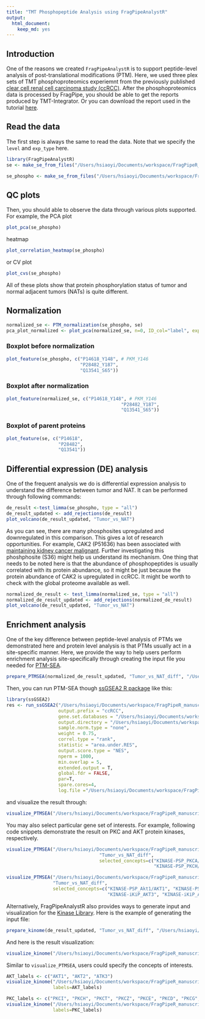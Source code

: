 ```yaml
---
title: "TMT Phosphopeptide Analysis using FragPipeAnalystR"
output:
  html_document:
    keep_md: yes
---
```


## Introduction
One of the reasons we created `FragPipeAnalystR` is to support peptide-level analysis of post-translational modifications (PTM). Here, we used three plex sets of TMT phosphoproteomics experiemnt from the previously published [clear cell renal cell carcinoma study (ccRCC)](https://www.sciencedirect.com/science/article/pii/S0092867419311237?via%3Dihub). After the phosphoproteomics data is processed by FragPipe, you should be able to get the reports produced by TMT-Integrator. Or you can download the report used in the tutorial [here](https://drive.google.com/drive/u/2/folders/1x8DCxGKdsZQmYGsv3vSWfj1IYRPzykmT).

## Read the data

The first step is always the same to read the data. Note that we specify the `level` and `exp_type` here.

```r
library(FragPipeAnalystR)
se <- make_se_from_files("/Users/hsiaoyi/Documents/workspace/FragPipeR_manuscript/data/TMT_4plex/ratio_protein_MD.tsv", "/Users/hsiaoyi/Documents/workspace/FragPipeR_manuscript/data/TMT_4plex/experiment_annotation_clean.tsv", level="protein", type = "TMT")
```

```r
se_phospho <- make_se_from_files("/Users/hsiaoyi/Documents/workspace/FragPipeR_manuscript/data/TMT_phospho_4plex/ratio_single-site_MD.tsv", "/Users/hsiaoyi/Documents/workspace/FragPipeR_manuscript/data/TMT_4plex/experiment_annotation_clean.tsv", level="peptide", type = "TMT", exp_type="phospho")
```

## QC plots

Then, you should able to observe the data through various plots supported. For example, the PCA plot 
```r
plot_pca(se_phospho)
```

heatmap
```r
plot_correlation_heatmap(se_phospho)
```

or CV plot
```r
plot_cvs(se_phospho)
```

All of these plots show that protein phosphorylation status of tumor and normal adjacent tumors (NATs) is quite different.

## Normalization
```r
normalized_se <- PTM_normalization(se_phospho, se)
pca_plot_normalized <- plot_pca(normalized_se, n=0, ID_col="label", exp="TMT", interactive = F)
```

### Boxplot before normalization
``` r
plot_feature(se_phospho, c("P14618_Y148", # PKM_Y146
                           "P28482_Y187",
                           "Q13541_S65"))
```

### Boxplot after normalization
``` r
plot_feature(normalized_se, c("P14618_Y148", # PKM_Y146
                                          "P28482_Y187",
                                          "Q13541_S65"))
```

### Boxplot of parent proteins
``` r
plot_feature(se, c("P14618",
                   "P28482",
                   "Q13541"))
```


## Differential expression (DE) analysis

One of the frequent analysis we do is differential expression analysis to understand the difference between tumor and NAT. It can be performed through following commands:

```r
de_result <-test_limma(se_phospho, type = "all")
de_result_updated <- add_rejections(de_result)
plot_volcano(de_result_updated, "Tumor_vs_NAT")
```

As you can see, there are many phosphosites upregulated and downregulated in this comparison. This gives a lot of research opportunities. For example, CAK2 (P51636) has been associated with [maintaining kidney cancer malignant](https://pubmed.ncbi.nlm.nih.gov/30288056/). Further investigating this phoshphosite (S36) might help us understand its mechanism. One thing that needs to be noted here is that the abundance of phosphopeptides is usually correlated with its protein abundance, so it might be just because the protein abundance of CAK2 is upregulated in ccRCC. It might be worth to check with the global proteome available as well. 

```r
normalized_de_result <- test_limma(normalized_se, type = "all")
normalized_de_result_updated <- add_rejections(normalized_de_result)
plot_volcano(de_result_updated, "Tumor_vs_NAT")
```

## Enrichment analysis
One of the key difference between peptide-level analysis of PTMs we demonstrated here and protein level analysis is that PTMs usually act in a site-specific manner. Here, we provide the way to help users perform enrichment analysis site-specifically through creating the input file you needed for [PTM-SEA](https://doi.org/10.1074/mcp.tir118.000943).
``` r
prepare_PTMSEA(normalized_de_result_updated, "Tumor_vs_NAT_diff", "/Users/hsiaoyi/Documents/workspace/FragPipeR_manuscript/result/PTMSEA_new/result.gct")
```

Then, you can run PTM-SEA though [ssGSEA2 R package](https://github.com/nicolerg/ssGSEA2) like this:
``` r
library(ssGSEA2)
res <- run_ssGSEA2("/Users/hsiaoyi/Documents/workspace/FragPipeR_manuscript/result/PTMSEA_new/result.gct",
                   output.prefix = "ccRCC",
                   gene.set.databases = "/Users/hsiaoyi/Documents/workspace/FragPipeR_manuscript/db_ptm.sig.db.all.v2.0.0/ptm.sig.db.all.flanking.human.v2.0.0.gmt",
                   output.directory = "/Users/hsiaoyi/Documents/workspace/FragPipeR_manuscript/result/PTMSEA_new/result",
                   sample.norm.type = "none", 
                   weight = 0.75, 
                   correl.type = "rank", 
                   statistic = "area.under.RES",
                   output.score.type = "NES", 
                   nperm = 1000, 
                   min.overlap = 5, 
                   extended.output = T,
                   global.fdr = FALSE,
                   par=T,
                   spare.cores=4,
                   log.file ="/Users/hsiaoyi/Documents/workspace/FragPipeR_manuscript/result/PTMSEA_new/ccRCC_PTMSEA.log")
```

and visualize the result through:

``` r
visualize_PTMSEA("/Users/hsiaoyi/Documents/workspace/FragPipeR_manuscript/result/PTMSEA_new/result/ccRCC-combined.gct", "Tumor_vs_NAT_diff")
```

You may also select particular gene set of interests. For example, following code snippets demonstrate the result on PKC and AKT protein kinases, respectively.

``` r
visualize_PTMSEA("/Users/hsiaoyi/Documents/workspace/FragPipeR_manuscript/result/PTMSEA_new/result/ccRCC-combined.gct",
                                  "Tumor_vs_NAT_diff",
                                  selected_concepts=c("KINASE-PSP_PKCA/PRKCA", "KINASE-PSP_PKCB/PRKCB", "KINASE-PSP_PKCG/PRKCG", "KINASE-PSP_PKCB_iso2/PRKCB", "KINASE-PSP_PKCD/PRKCD", "KINASE-PSP_PKCI/PRKCI", "KINASE-PSP_PKCT/PRKCQ",
                                                      "KINASE-PSP_PKCH/PRKCH", "KINASE-PSP_PKCE/PRKCE", "KINASE-PSP_PKCZ/PRKCZ"))
```

``` r
visualize_PTMSEA("/Users/hsiaoyi/Documents/workspace/FragPipeR_manuscript/result/PTMSEA_new/result/ccRCC-combined.gct",
                 "Tumor_vs_NAT_diff",
                 selected_concepts=c("KINASE-PSP_Akt1/AKT1", "KINASE-PSP_Akt3/AKT3", "KINASE-PSP_Akt2/AKT2",
                                     "KINASE-iKiP_AKT3", "KINASE-iKiP_AKT2", "PATH-WP_PI3K-Akt_signaling_pathway", "KINASE-iKiP_AKT1"))
```
                                                      
Alternatively, FragPipeAnalystR also provides ways to generate input and visualization for the [Kinase Library](https://kinase-library.phosphosite.org/). Here is the example of generating the input file:

``` r
prepare_kinome(de_result_updated, "Tumor_vs_NAT_diff", "/Users/hsiaoyi/Documents/workspace/FragPipeR_manuscript/result/kinome_new/kinome_input_asterisk.tsv")
```


And here is the result visualization:
``` r
visualize_kinome("/Users/hsiaoyi/Documents/workspace/FragPipeR_manuscript/result/kinome_result/enrichment-analysis-result-table.txt")
```

Similar to `visualize_PTMSEA`, users could specify the concepts of interests.

``` r
AKT_labels <- c("AKT1", "AKT2", "ATK3")
visualize_kinome("/Users/hsiaoyi/Documents/workspace/FragPipeR_manuscript/result/kinome_result/enrichment-analysis-result-table.txt",
                 labels=AKT_labels)
```

``` r
PKC_labels <- c("PKCI", "PKCH", "PKCT", "PKCZ", "PKCE", "PKCD", "PKCG", "PKCA", "PKCB")
visualize_kinome("/Users/hsiaoyi/Documents/workspace/FragPipeR_manuscript/result/kinome_result/enrichment-analysis-result-table.txt",
                 labels=PKC_labels)
```




